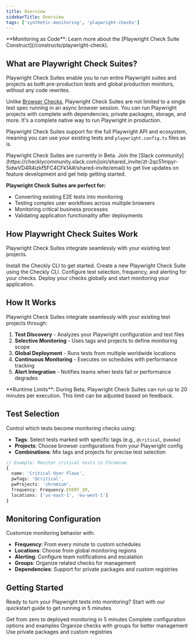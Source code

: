 ```yaml
---
title: Overview
sidebarTitle: Overview
tags: ['synthetic-monitoring', 'playwright-checks']
---
```



<Tip>
**Monitoring as Code**: Learn more about the [Playwright Check Suite Construct](/constructs/playwright-check).
</Tip>

<PlaywrightCheckSuiteBetaNote />

## What are Playwright Check Suites?

Playwright Check Suites enable you to run entire Playwright suites and projects as both pre-production tests and global production monitors, without any code rewrites.

Unlike [Browser Checks](/browser-checks), Playwright Check Suites are not limited to a single test spec running in an async browser session. You can run Playwright projects with complete with dependencies, private packages, storage, and more. It's a complete native way to run Playwright in production.

Playwright Check Suites support for the full Playwright API and ecosystem, meaning you can use your existing tests and `playwright.config.ts` files as is.

<Note>
Playwright Check Suites are currently in Beta. Join the [Slack community](https://checklycommunity.slack.com/join/shared_invite/zt-2qc51mpyr-5idwVD4R4izkf5FC4CFk1A#/shared-invite/email) to get live updates on feature development and get help getting started.
</Note>

**Playwright Check Suites are perfect for:**
- Converting existing E2E tests into monitoring
- Testing complex user workflows across multiple browsers
- Monitoring critical business processes
- Validating application functionality after deployments


## How Playwright Check Suites Work

Playwright Check Suites integrate seamlessly with your existing test projects.

<Steps>
<Step title="1. Install the Checkly CLI">
Install the Checkly CLI to get started.
</Step>

<Step title="2. Create a new Playwright Check Suite">
Create a new Playwright Check Suite using the Checkly CLI.
</Step>

<Step title="3. Configure Monitoring">
Configure test selection, frequency, and alerting for your checks.
</Step>

<Step title="4. Deploy and Monitor">
Deploy your checks globally and start monitoring your application.
</Step>
</Steps>

## How It Works

Playwright Check Suites integrate seamlessly with your existing test projects through:

1. **Test Discovery** - Analyzes your Playwright configuration and test files
2. **Selective Monitoring** - Uses tags and projects to define monitoring scope
3. **Global Deployment** - Runs tests from multiple worldwide locations
4. **Continuous Monitoring** - Executes on schedules with performance tracking
5. **Alert Integration** - Notifies teams when tests fail or performance degrades

<Info>
**Runtime Limits**: During Beta, Playwright Check Suites can run up to 20 minutes per execution. This limit can be adjusted based on feedback.
</Info>

## Test Selection

Control which tests become monitoring checks using:

- **Tags**: Select tests marked with specific tags (e.g., `@critical`, `@smoke`)
- **Projects**: Choose browser configurations from your Playwright config
- **Combinations**: Mix tags and projects for precise test selection

```typescript
// Example: Monitor critical tests in Chromium
{
  name: 'Critical User Flows',
  pwTags: '@critical',
  pwProjects: 'chromium',
  frequency: Frequency.EVERY_1M,
  locations: ['us-east-1', 'eu-west-1']
}
```

## Monitoring Configuration

Customize monitoring behavior with:

- **Frequency**: From every minute to custom schedules
- **Locations**: Choose from global monitoring regions
- **Alerting**: Configure team notifications and escalation
- **Groups**: Organize related checks for management
- **Dependencies**: Support for private packages and custom registries

## Getting Started

Ready to turn your Playwright tests into monitoring? Start with our quickstart guide to get running in 5 minutes.

<CardGroup cols={2}>
<Card title="Quickstart Guide" href="/detect/synthetic-monitoring/playwright-checks/quickstart">
Get from zero to deployed monitoring in 5 minutes
</Card>

<Card title="CLI Reference" href="/detect/synthetic-monitoring/playwright-checks/reference">
Complete configuration options and examples
</Card>

<Card title="Add to Group" href="/detect/synthetic-monitoring/playwright-checks/add-to-group">
Organize checks with groups for better management
</Card>

<Card title="Custom Dependencies" href="/detect/synthetic-monitoring/playwright-checks/custom-dependencies">
Use private packages and custom registries
</Card>
</CardGroup>
